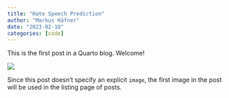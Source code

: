 ```yaml
---
title: "Hate Speech Prediction"
author: "Markus Häfner"
date: "2023-02-10"
categories: [code]
---
```


This is the first post in a Quarto blog. Welcome!

![](thumbnail.jpg)

Since this post doesn't specify an explicit `image`, the first image in the post will be used in the listing page of posts.
